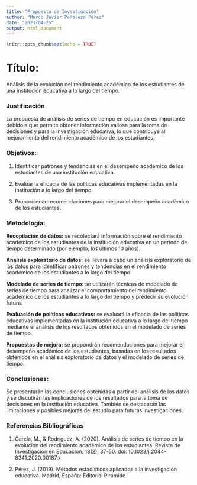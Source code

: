 ```yaml
---
title: "Propuesta de Investigación"
author: "Marco Javier Peñaloza Pérez"
date: "2023-04-25"
output: html_document
---
```


```r
knitr::opts_chunk$set(echo = TRUE)
```

# **Título:** 

Análisis de la evolución del rendimiento académico de los estudiantes de una institución educativa a lo largo del tiempo.

### **Justificación**

La propuesta de análisis de series de tiempo en educación es importante debido a que permite obtener información valiosa para la toma de decisiones y para la investigación educativa, lo que contribuye al mejoramiento del rendimiento académico de los estudiantes.

### **Objetivos:**

1. Identificar patrones y tendencias en el desempeño académico de los estudiantes de una institución educativa.

2. Evaluar la eficacia de las políticas educativas implementadas en la institución a lo largo del tiempo.

3. Proporcionar recomendaciones para mejorar el desempeño académico de los estudiantes.

### **Metodología:**

**Recopilación de datos:** se recolectará información sobre el rendimiento académico de los estudiantes de la institución educativa en un periodo de tiempo determinado (por ejemplo, los últimos 10 años).

**Análisis exploratorio de datos:** se llevará a cabo un análisis exploratorio de los datos para identificar patrones y tendencias en el rendimiento académico de los estudiantes a lo largo del tiempo.

**Modelado de series de tiempo:** se utilizarán técnicas de modelado de series de tiempo para analizar el comportamiento del rendimiento académico de los estudiantes a lo largo del tiempo y predecir su evolución futura.

**Evaluación de políticas educativas:** se evaluará la eficacia de las políticas educativas implementadas en la institución educativa a lo largo del tiempo mediante el análisis de los resultados obtenidos en el modelado de series de tiempo.

**Propuestas de mejora:** se propondrán recomendaciones para mejorar el desempeño académico de los estudiantes, basadas en los resultados obtenidos en el análisis exploratorio de datos y el modelado de series de tiempo.

### **Conclusiones:**

Se presentarán las conclusiones obtenidas a partir del análisis de los datos y se discutirán las implicaciones de los resultados para la toma de decisiones en la institución educativa. También se destacarán las limitaciones y posibles mejoras del estudio para futuras investigaciones.

### **Referencias Bibliográficas**

1. García, M., & Rodríguez, A. (2020). Análisis de series de tiempo en la evolución del rendimiento académico de los estudiantes. Revista de Investigación en Educación, 18(2), 37-50. doi: 10.1023/j.2044-8341.2020.00187.x

2. Pérez, J. (2019). Métodos estadísticos aplicados a la investigación educativa. Madrid, España: Editorial Pirámide.